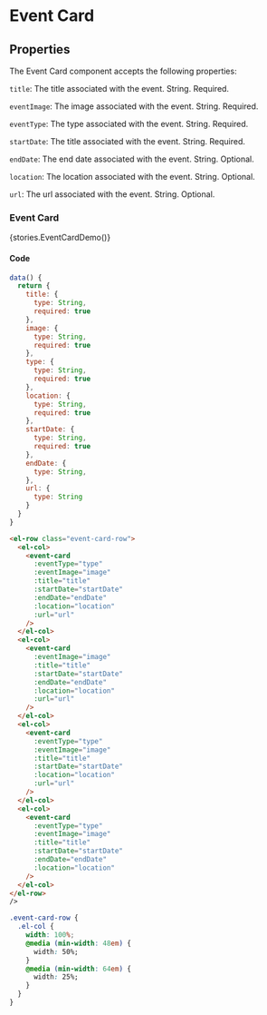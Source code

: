 
<Meta title="Components/Event Card" />

# Event Card

## Properties
The Event Card component accepts the following properties:

`title`: The title associated with the event. String. Required.

`eventImage`: The image associated with the event. String. Required.

`eventType`: The type associated with the event. String. Required.

`startDate`: The title associated with the event. String. Required.

`endDate`: The end date associated with the event. String. Optional.

`location`: The location associated with the event. String. Optional.

`url`: The url associated with the event. String. Optional.

### Event Card

<Story name="Event Card">{stories.EventCardDemo()}</Story>

#### Code

```js
data() {
  return {
    title: {
      type: String,
      required: true
    },
    image: {
      type: String,
      required: true
    },
    type: {
      type: String,
      required: true
    },
    location: {
      type: String,
      required: true
    },
    startDate: {
      type: String,
      required: true
    },
    endDate: {
      type: String,
    },
    url: {
      type: String
    }
  }
}
```

```html
<el-row class="event-card-row">
  <el-col>
    <event-card
      :eventType="type"
      :eventImage="image"
      :title="title"
      :startDate="startDate"
      :endDate="endDate"
      :location="location"
      :url="url"
    />
  </el-col>
  <el-col>
    <event-card
      :eventImage="image"
      :title="title"
      :startDate="startDate"
      :endDate="endDate"
      :location="location"
      :url="url"
    />
  </el-col>
  <el-col>
    <event-card
      :eventType="type"
      :eventImage="image"
      :title="title"
      :startDate="startDate"
      :location="location"
      :url="url"
    />
  </el-col>
  <el-col>
    <event-card
      :eventType="type"
      :eventImage="image"
      :title="title"
      :startDate="startDate"
      :endDate="endDate"
      :location="location"
    />
  </el-col>
</el-row> 
/>
```

```css
.event-card-row {
  .el-col {
    width: 100%;
    @media (min-width: 48em) {
      width: 50%;
    }
    @media (min-width: 64em) {
      width: 25%;
    }
  }
}
```